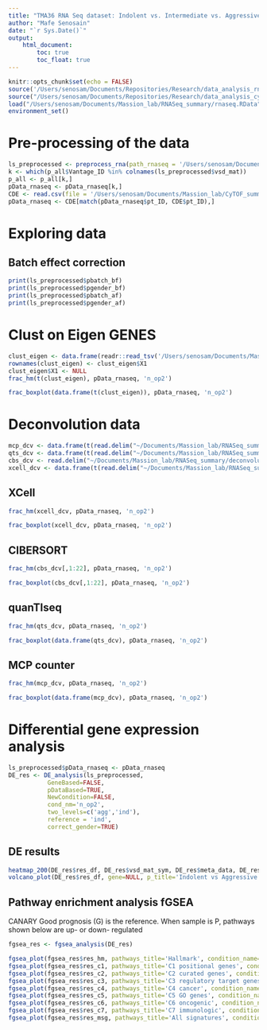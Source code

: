 ```yaml
---
title: "TMA36 RNA Seq dataset: Indolent vs. Intermediate vs. Aggressive"
author: "Mafe Senosain"
date: "`r Sys.Date()`"
output:
    html_document:
        toc: true
        toc_float: true
---
```


```r
knitr::opts_chunk$set(echo = FALSE)
source('/Users/senosam/Documents/Repositories/Research/data_analysis_rnaseq/R/30_DEGanalysis.R')
source("/Users/senosam/Documents/Repositories/Research/data_analysis_cytof/R/31_supervised_analysis_viz.R")
load("/Users/senosam/Documents/Massion_lab/RNASeq_summary/rnaseq.RData")
environment_set()
```

# Pre-processing of the data
```r
ls_preprocessed <- preprocess_rna(path_rnaseq = '/Users/senosam/Documents/Massion_lab/RNASeq_summary/rnaseq.RData', correct_batch = T, correct_gender = T)
k <- which(p_all$Vantage_ID %in% colnames(ls_preprocessed$vsd_mat))
p_all <- p_all[k,]
pData_rnaseq <- pData_rnaseq[k,]
CDE <- read.csv(file = '/Users/senosam/Documents/Massion_lab/CyTOF_summary/CDE_TMA36_2021JAN13_SA_MF.csv')
pData_rnaseq <- CDE[match(pData_rnaseq$pt_ID, CDE$pt_ID),]
```

# Exploring data

## Batch effect correction
```r
print(ls_preprocessed$pbatch_bf)
print(ls_preprocessed$pgender_bf)
print(ls_preprocessed$pbatch_af)
print(ls_preprocessed$pgender_af)
```

# Clust on Eigen GENES

```r
clust_eigen <- data.frame(readr::read_tsv('/Users/senosam/Documents/Massion_lab/RNASeq_summary/Results_23_Sep_20_2/Eigengenes.tsv'))
rownames(clust_eigen) <- clust_eigen$X1
clust_eigen$X1 <- NULL
frac_hm(t(clust_eigen), pData_rnaseq, 'n_op2')
```

```r
frac_boxplot(data.frame(t(clust_eigen)), pData_rnaseq, 'n_op2')
```

# Deconvolution data

```r
mcp_dcv <- data.frame(t(read.delim("~/Documents/Massion_lab/RNASeq_summary/deconvolution/output/rna_only/MCP/mcp_fpkm_dcv.txt", row.names=1)))
qts_dcv <- data.frame(t(read.delim("~/Documents/Massion_lab/RNASeq_summary/deconvolution/output/rna_only/QTS/qts_fpkm_dcv.txt", row.names=1)))
cbs_dcv <- read.delim("~/Documents/Massion_lab/RNASeq_summary/deconvolution/output/rna_only/CBS/CIBERSORT.rna_only_fpkm.txt", row.names=1)
xcell_dcv <- data.frame(t(read.delim("~/Documents/Massion_lab/RNASeq_summary/deconvolution/output/rna_only/XCELL/xCell_rnaseq_fpkm_xCell_1132060320.txt", row.names=1)))

```

## XCell
```r
frac_hm(xcell_dcv, pData_rnaseq, 'n_op2')
```

```r
frac_boxplot(xcell_dcv, pData_rnaseq, 'n_op2')
```

## CIBERSORT
```r
frac_hm(cbs_dcv[,1:22], pData_rnaseq, 'n_op2')
```

```r
frac_boxplot(cbs_dcv[,1:22], pData_rnaseq, 'n_op2')
```

## quanTIseq
```r
frac_hm(qts_dcv, pData_rnaseq, 'n_op2')
```

```r
frac_boxplot(data.frame(qts_dcv), pData_rnaseq, 'n_op2')
```

## MCP counter
```r
frac_hm(mcp_dcv, pData_rnaseq, 'n_op2')
```

```r
frac_boxplot(data.frame(mcp_dcv), pData_rnaseq, 'n_op2')
```

# Differential gene expression analysis 
```r
ls_preprocessed$pData_rnaseq <- pData_rnaseq
DE_res <- DE_analysis(ls_preprocessed, 
           GeneBased=FALSE, 
           pDataBased=TRUE,
           NewCondition=FALSE,
           cond_nm='n_op2',
           two_levels=c('agg','ind'),
           reference = 'ind',
           correct_gender=TRUE)

```
## DE results
```r
heatmap_200(DE_res$res_df, DE_res$vsd_mat_sym, DE_res$meta_data, DE_res$pData_rnaseq)
volcano_plot(DE_res$res_df, gene=NULL, p_title='Indolent vs Aggressive')

```
## Pathway enrichment analysis fGSEA
CANARY Good prognosis (G) is the reference. When sample is P, pathways shown below are up- or down- regulated
```r
fgsea_res <- fgsea_analysis(DE_res)

fgsea_plot(fgsea_res$res_hm, pathways_title='Hallmark', condition_name='Indolent vs Aggressive')
fgsea_plot(fgsea_res$res_c1, pathways_title='C1 positional genes', condition_name='Indolent vs Aggressive')
fgsea_plot(fgsea_res$res_c2, pathways_title='C2 curated genes', condition_name='Indolent vs Aggressive')
fgsea_plot(fgsea_res$res_c3, pathways_title='C3 regulatory target genes', condition_name='Indolent vs Aggressive')
fgsea_plot(fgsea_res$res_c4, pathways_title='C4 cancer', condition_name='Indolent vs Aggressive')
fgsea_plot(fgsea_res$res_c5, pathways_title='C5 GO genes', condition_name='Indolent vs Aggressive')
fgsea_plot(fgsea_res$res_c6, pathways_title='C6 oncogenic', condition_name='Indolent vs Aggressive')
fgsea_plot(fgsea_res$res_c7, pathways_title='C7 immunologic', condition_name='Indolent vs Aggressive')
fgsea_plot(fgsea_res$res_msg, pathways_title='All signatures', condition_name='Indolent vs Aggressive')
```